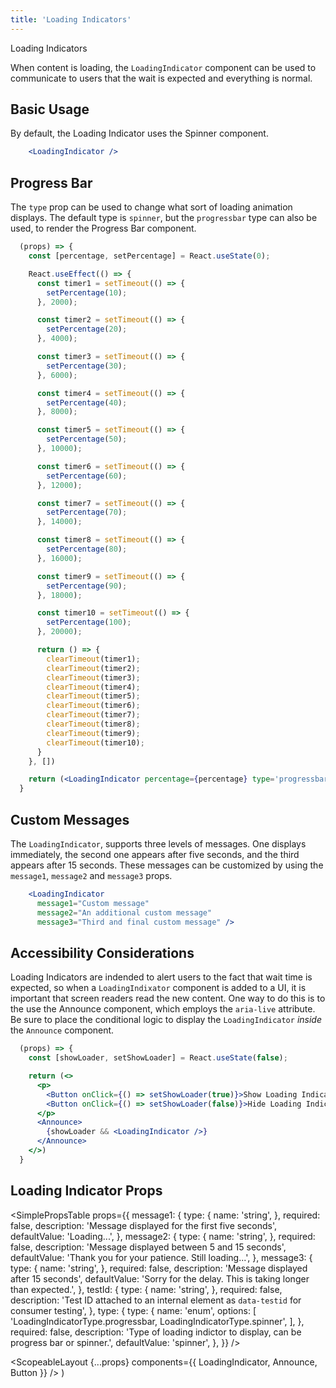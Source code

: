 ```yaml
---
title: 'Loading Indicators'
---
```



<DocsHeading to="/design/loading-indicators/" type="design">
  Loading Indicators
</DocsHeading>

When content is loading, the `LoadingIndicator` component can be used to communicate to users that the wait is expected and everything is normal.

## Basic Usage

By default, the Loading Indicator uses the <Link to="/api/spinner">Spinner</Link> component.

```.jsx
    <LoadingIndicator />
```

## Progress Bar

The `type` prop can be used to change what sort of loading animation displays. The default type is `spinner`, but the `progressbar` type can also be used,
to render the <Link to="/api/progress-bar">Progress Bar</Link> component.

```.jsx
  (props) => {
    const [percentage, setPercentage] = React.useState(0);

    React.useEffect(() => {
      const timer1 = setTimeout(() => {
        setPercentage(10);
      }, 2000);

      const timer2 = setTimeout(() => {
        setPercentage(20);
      }, 4000);

      const timer3 = setTimeout(() => {
        setPercentage(30);
      }, 6000);

      const timer4 = setTimeout(() => {
        setPercentage(40);
      }, 8000);

      const timer5 = setTimeout(() => {
        setPercentage(50);
      }, 10000);

      const timer6 = setTimeout(() => {
        setPercentage(60);
      }, 12000);

      const timer7 = setTimeout(() => {
        setPercentage(70);
      }, 14000);

      const timer8 = setTimeout(() => {
        setPercentage(80);
      }, 16000);

      const timer9 = setTimeout(() => {
        setPercentage(90);
      }, 18000);

      const timer10 = setTimeout(() => {
        setPercentage(100);
      }, 20000);

      return () => {
        clearTimeout(timer1);
        clearTimeout(timer2);
        clearTimeout(timer3);
        clearTimeout(timer4);
        clearTimeout(timer5);
        clearTimeout(timer6);
        clearTimeout(timer7);
        clearTimeout(timer8);
        clearTimeout(timer9);
        clearTimeout(timer10);
      }
    }, [])

    return (<LoadingIndicator percentage={percentage} type='progressbar' />)
  }
```

## Custom Messages

The `LoadingIndicator`, supports three levels of messages. One displays immediately, the second one appears after five seconds, and the third appears after 15 seconds.
These messages can be customized by using the `message1`, `message2` and `message3` props.

```.jsx
    <LoadingIndicator
      message1="Custom message"
      message2="An additional custom message"
      message3="Third and final custom message" />
```

## Accessibility Considerations

Loading Indicators are indended to alert users to the fact that wait time is expected, so when a `LoadingIndixator` component is added to a UI, it is important that screen readers read the new content.
One way to do this is to the use the <Link to="/api/announce">Announce component</Link>, which employs the `aria-live` attribute. Be sure to place
the conditional logic to display the `LoadingIndicator` _inside_ the `Announce` component.

```.jsx
  (props) => {
    const [showLoader, setShowLoader] = React.useState(false);

    return (<>
      <p>
        <Button onClick={() => setShowLoader(true)}>Show Loading Indicator</Button>
        <Button onClick={() => setShowLoader(false)}>Hide Loading Indicator</Button>
      </p>
      <Announce>
        {showLoader && <LoadingIndicator />}
      </Announce>
    </>)
  }
```

## Loading Indicator Props

<SimplePropsTable
  props={{
    message1: {
      type: {
        name: 'string',
      },
      required: false,
      description: 'Message displayed for the first five seconds',
      defaultValue: 'Loading...',
    },
    message2: {
      type: {
        name: 'string',
      },
      required: false,
      description: 'Message displayed between 5 and 15 seconds',
      defaultValue: 'Thank you for your patience. Still loading...',
    },
    message3: {
      type: {
        name: 'string',
      },
      required: false,
      description: 'Message displayed after 15 seconds',
      defaultValue: 'Sorry for the delay. This is taking longer than expected.',
    },
    testId: {
      type: {
        name: 'string',
      },
      required: false,
      description:
        'Test ID attached to an internal element as `data-testid` for consumer testing',
    },
    type: {
      type: {
        name: 'enum',
        options: [
          'LoadingIndicatorType.progressbar, LoadingIndicatorType.spinner',
        ],
      },
      required: false,
      description:
        'Type of loading indictor to display, can be progress bar or spinner.',
      defaultValue: 'spinner',
    },
  }}
/>

  <ScopeableLayout
    {...props}
    components={{ LoadingIndicator, Announce, Button }}
  />
)
